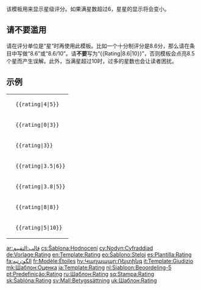 {{documentation subpage}}
<includeonly>{{intricate}}</includeonly>
该模板用来显示星级评分。如果满星数超过6，星星的显示将会变小。

== 请不要滥用 ==
请在评分单位是“星”时再使用此模板。比如一个十分制评分是8.6分，那么请在条目中写做“8.6”或“8.6/10”。请'''不要'''写为“<nowiki>{{Rating|8.6|10}}</nowiki>”，否则模板会点亮8.5个星而产生误解。此外，当满星超过10时，过多的星数也会让读者困扰。

== 示例 ==
{|
| {{rating|4|5}}   || <code><nowiki>{{rating|4|5}}</nowiki></code>
|-
| {{rating|0|3}}   || <code><nowiki>{{rating|0|3}}</nowiki></code>
|-
| {{rating|3}}     || <code><nowiki>{{rating|3}}</nowiki></code>
|-
| {{rating|3.5|6}} || <code><nowiki>{{rating|3.5|6}}</nowiki></code>
|-
| {{rating|3.8|5}} || <code><nowiki>{{rating|3.8|5}}</nowiki></code>
|-
| {{rating|8|8}}   || <code><nowiki>{{rating|8|8}}</nowiki></code>
|-
| {{rating|5|10}}  || <code><nowiki>{{rating|5|10}}</nowiki></code>
|}
<!-- 
==See also==
*{{tl|Rating-Christgau}} (for ratings by music critic [[Robert Christgau]])
 -->
<includeonly>

[[ar:قالب:التقييم]]
[[cs:Šablona:Hodnocení]]
[[cy:Nodyn:Cyfraddiad]]
[[de:Vorlage:Rating]]
[[en:Template:Rating]]
[[eo:Ŝablono:Steloj]]
[[es:Plantilla:Rating]]
[[fa:الگو:رتبه]]
[[fr:Modèle:Étoiles]]
[[hy:Կաղապար:Ռեյտինգ]]
[[it:Template:Giudizio]]
[[mk:Шаблон:Оценка]]
[[ja:Template:Rating]]
[[nl:Sjabloon:Beoordeling-5]]
[[pt:Predefinição:Rating]]
[[ru:Шаблон:Rating]]
[[sq:Stampa:Rating]]
[[sk:Šablóna:Rating]]
[[sv:Mall:Betygssättning]]
[[uk:Шаблон:Rating]]
</includeonly>